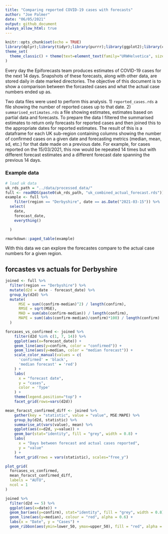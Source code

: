 ```yaml
---
title: "Comparing reported COVID-19 cases with forecasts"
author: "Joe Palmer"
date: "06/05/2021"
output: github_document
always_allow_html: true
---
```



```r
knitr::opts_chunk$set(echo = TRUE)
library(dplyr);library(tidyr);library(purrr);library(ggplot2);library(cowplot)
theme_set(
  theme_classic() + theme(text=element_text(family="URWHelvetica", size=12))
)

```


Every day the Epiforecasts team produces estimates of COVID-19 cases for the next 14 days. Snapshots of these forecasts, along with other data, are stored daily in date marked directories. The objective of this document is to show a comparison between the forcasted cases and what the actual case numbers ended up as.

Two data files were used to perform this analysis. 1) `reported_cases.rds` a file showing the number of reported cases up to that date. 2) `summarised_estimates.rds` a file showing estimates, estimates based on partial data and forecasts. To prepare the data I filtered the summarised estimates to return only forecasts for reported cases and then joined this to the appropriate dates for reported estimates. The result of this is a dataframe for each UK sub-region containing columns showing the number of confirmed cases on a given date and forecasting metrics (median, mean, sd, etc.) for that date made on a previous date. For example, for cases reported on the 15/03/2021, this row would be repeated 14 times but with different forecast estimates and a different forecast date spanning the previous 14 days.

### Example data

```r
# load uk data
uk_rds_path = "../data/processed_data/"
full <- readRDS(paste0(uk_rds_path, "uk_combined_actual_forecast.rds"))
example <- full %>%
	filter(region == "Derbyshire", date == as.Date("2021-03-15")) %>%
  select(
    date,
    forecast_date,
    everything()

  )

rmarkdown::paged_table(example)
```

With this data we can explore the forecastes compare to the actual case numbers for a given region.

## forcastes vs actuals for Derbyshire

```r

joined <- full %>%
  filter(region == "Derbyshire") %>%
  mutate(d2d = date - forecast_date) %>%
  group_by(d2d) %>%
  mutate(
      MSE = sum((confirm-median)^2) / length(confirm),
      RMSE = sqrt(MSE),
      MAD = sum(abs(confirm-median)) / length(confirm),
      MAPE = sum((abs(confirm-median)/confirm)*100) / length(confirm)
  )
```


```r

forcases_vs_confirmed <- joined %>%
    filter(d2d %in% c(1, 7, 14)) %>%
    ggplot(aes(x=forecast_date)) +
    geom_line(aes(y=confirm, color = "confirmed")) +
    geom_line(aes(y=median, color = "median forecast")) +
    scale_color_manual(values = c(
      'confirmed' = 'black',
      'median forecast' = 'red')
    ) +
    labs(
      x = "forecast date",
      y = "cases",
      color = 'Type'
    ) +
    theme(legend.position="top") +
    facet_grid(rows=vars(d2d))

mean_foracst_confirmed_diff <- joined %>%
    gather(key = "statistic", value = "value", MSE:MAPE) %>%
    group_by(d2d, statistic) %>%
    summarise_at(vars(value), mean) %>%
    ggplot(aes(x=d2d, y=value)) +
    geom_bar(stat="identity", fill = "grey", width = 0.8) +
    labs(
      x = "Days between forecast and actual cases reported",
      y = "value"
    ) +
    facet_grid(rows = vars(statistic), scales="free_y")

plot_grid(
  forcases_vs_confirmed,
  mean_foracst_confirmed_diff,
  labels = "AUTO",
  ncol = 1
)
```


```r
joined %>%
  filter(d2d == 5) %>%
  ggplot(aes(x=date)) +
  geom_bar(aes(y=confirm), stat="identity", fill = "grey", width = 0.8) +
  geom_line(aes(y=median), colour = "red", alpha = 0.6) +
  labs(x = "Date", y = "Cases") +
  geom_ribbon(aes(ymin=lower_50, ymax=upper_50), fill = "red", alpha = 0.2)
```

